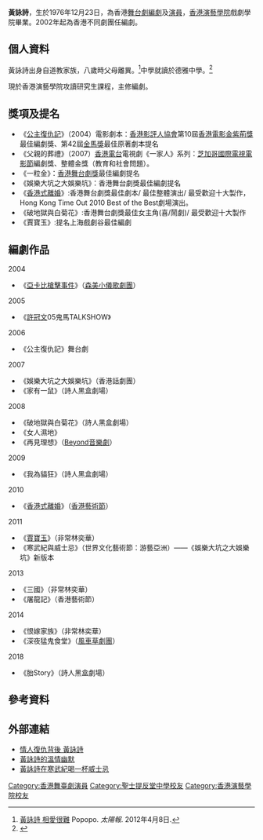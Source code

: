 '''黃詠詩'''，生於1976年12月23日，為香港[[舞台劇|舞台劇]][[編劇|編劇]]及[[演員|演員]]，[[香港演藝學院|香港演藝學院]]戲劇學院畢業。2002年起為香港不同劇團任編劇。

==個人資料==
黃詠詩出身自道教家族，八歲時父母離異。<ref>[http://the-sun.on.cc/cnt/lifestyle/20120408/00481_001.html 黃詠詩 相愛很難] Popopo. ''太陽報''. 2012年4月8日.</ref>中學就讀於德雅中學。<ref>{{Citation|title=十萬個為什麼 之 ASKGOO還債系列 ｜菇武門 Podcast Ep. 91|url=https://www.youtube.com/watch?v=2TNxXjW6lKE|accessdate=2021-09-10|language=zh-CN}}</ref>

現於香港演藝學院攻讀研究生課程，主修編劇。

==獎項及提名==
* 《[[公主復仇記|公主復仇記]]》（2004）電影劇本：[[香港影評人協會|香港影評人協會]]第10屆[[香港電影金紫荊獎|香港電影金紫荊獎]]最佳編劇獎、第42屆[[金馬獎|金馬獎]]最佳原著劇本提名
* 《父親的葬禮》（2007）[[香港電台|香港電台]]電視劇《一家人》系列：[[芝加哥國際電視電影節|芝加哥國際電視電影節]]編劇獎、整體金獎（教育和社會問題）。
* 《一粒金》：[[香港舞台劇獎|香港舞台劇獎]]最佳編劇提名
* 《娛樂大坑之大娛樂坑》：香港舞台劇獎最佳編劇提名
* 《[[香港式離婚|香港式離婚]]》:香港舞台劇獎最佳劇本/ 最佳整體演出/ 最受歡迎十大製作，Hong Kong Time Out 2010 Best of the Best劇場演出。
* 《破地獄與白菊花》:香港舞台劇獎最佳女主角(喜/鬧劇)/ 最受歡迎十大製作
* 《賈寶玉》:提名上海戲劇谷最佳編劇

==編劇作品==
2004
* 《[[亞卡比槍擊事件|亞卡比槍擊事件]]》（[[森美小儀歌劇團|森美小儀歌劇團]]）
2005
* 《[[許冠文|許冠文]]05鬼馬TALKSHOW》
2006
* 《公主復仇記》舞台劇
2007
* 《娛樂大坑之大娛樂坑》（香港話劇團）
* 《家有一鼠》（詩人黑盒劇場）

2008
* 《破地獄與白菊花》（詩人黑盒劇場）
* 《女人濕地》
* 《再見理想》（[[Beyond|Beyond]][[音樂劇|音樂劇]]）
2009
* 《我為貓狂》（詩人黑盒劇場）
2010
* 《[[香港式離婚|香港式離婚]]》（[[香港藝術節|香港藝術節]]）
2011
* 《[[賈寶玉_(舞台劇)|賈寶玉]]》（非常林奕華）
* 《寒武紀與威士忌》（世界文化藝術節：游藝亞洲）——《娛樂大坑之大娛樂坑》新版本
2013
* 《三國》（非常林奕華）
* 《屠龍記》（香港藝術節）
2014
* 《恨嫁家族》（非常林奕華）
* 《深夜猛鬼食堂》（[[風車草劇團|風車草劇團]]）
2018
* 《胎Story》（詩人黑盒劇場）

==參考資料==
{{reflist}}

==外部連結==
* [http://paper.wenweipo.com/2006/02/12/BH0602120001.htm 情人復仇背後 黃詠詩]
* [http://www.chinesetoday.com/news/show/id/28029 黃詠詩的溫情幽默]
* [http://paper.wenweipo.com/2011/09/23/OT1109230001.htm 黃詠詩在寒武紀喝一杯威士忌]

{{香港舞台劇獎最佳女主角(喜劇/ 鬧劇)}}
{{香港舞台劇獎最佳劇本}}

[[Category:香港舞臺劇演員|Category:香港舞臺劇演員]]
[[Category:聖士提反堂中學校友|Category:聖士提反堂中學校友]]
[[Category:香港演藝學院校友|Category:香港演藝學院校友]]
